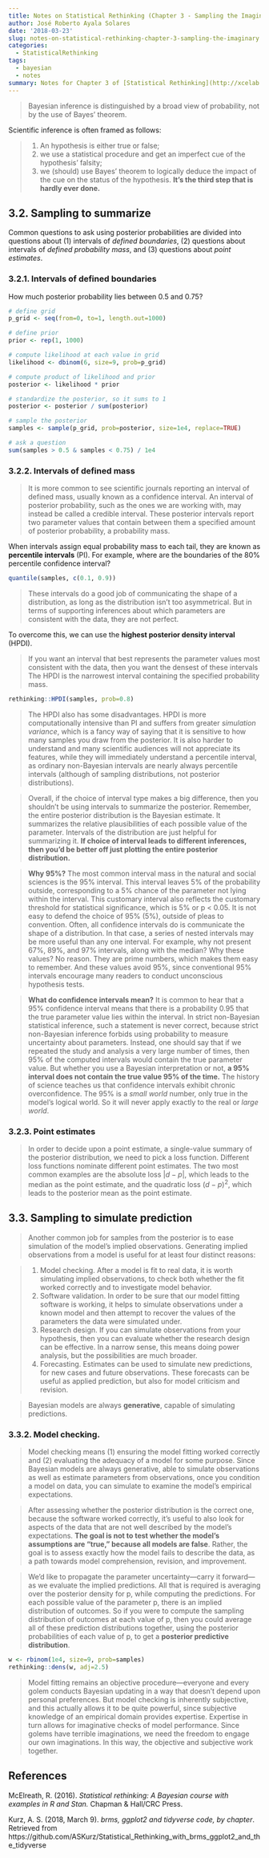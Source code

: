 ```yaml
---
title: Notes on Statistical Rethinking (Chapter 3 - Sampling the Imaginary)
author: José Roberto Ayala Solares
date: '2018-03-23'
slug: notes-on-statistical-rethinking-chapter-3-sampling-the-imaginary
categories:
  - StatisticalRethinking
tags:
  - bayesian
  - notes
summary: Notes for Chapter 3 of [Statistical Rethinking](http://xcelab.net/rm/statistical-rethinking/)
---
```


> Bayesian inference is distinguished by a broad view of probability, not by the use of Bayes’ theorem.

Scientific inference is often framed as follows:

> 1. An hypothesis is either true or false; 
2. we use a statistical procedure and get an imperfect cue of the hypothesis’ falsity; 
3. we (should) use Bayes’ theorem to logically deduce the impact of the cue on the status of the hypothesis. 
**It’s the third step that is hardly ever done.**

## 3.2. Sampling to summarize
Common questions to ask using posterior probabilities are divided into questions about (1) intervals of *defined boundaries*, (2) questions about intervals of *defined probability mass*, and (3) questions about *point estimates*.

### 3.2.1. Intervals of defined boundaries

How much posterior probability lies between 0.5 and 0.75?

```r
# define grid
p_grid <- seq(from=0, to=1, length.out=1000)

# define prior
prior <- rep(1, 1000)

# compute likelihood at each value in grid
likelihood <- dbinom(6, size=9, prob=p_grid)

# compute product of likelihood and prior
posterior <- likelihood * prior

# standardize the posterior, so it sums to 1
posterior <- posterior / sum(posterior)

# sample the posterior
samples <- sample(p_grid, prob=posterior, size=1e4, replace=TRUE)

# ask a question
sum(samples > 0.5 & samples < 0.75) / 1e4
```

### 3.2.2. Intervals of defined mass
> It is more common to see scientific journals reporting an interval of defined mass, usually known as a confidence interval. An interval of posterior probability, such as the ones we are working with, may instead be called a credible interval. These posterior intervals report two parameter values that contain between them a specified amount of posterior probability, a probability mass.

When intervals assign equal probability mass to each tail, they are known as **percentile intervals** (PI). For example, where are the boundaries of the 80% percentile confidence interval?

```r
quantile(samples, c(0.1, 0.9))
```

> These intervals do a good job of communicating the shape of a distribution, as long as the distribution isn’t too asymmetrical. But in terms of supporting inferences about which parameters are consistent with the data, they are not perfect.

To overcome this, we can use the **highest posterior density interval** (HPDI). 

> If you want an interval that best represents the parameter values most consistent with the data, then you want the densest of these intervals The HPDI is the narrowest interval containing the specified probability mass.

```r
rethinking::HPDI(samples, prob=0.8)
```

> The HPDI also has some disadvantages. HPDI is more computationally intensive than PI and suffers from greater *simulation variance*, which is a fancy way of saying that it is sensitive to how many samples you draw from the posterior. It is also harder to understand and many scientific audiences will not appreciate its features, while they will immediately understand a percentile interval, as ordinary non-Bayesian intervals are nearly always percentile intervals (although of sampling distributions, not posterior distributions). 

> Overall, if the choice of interval type makes a big difference, then you shouldn’t be using intervals to summarize the posterior. Remember, the entire posterior distribution is the Bayesian estimate. It summarizes the relative plausibilities of each possible value of the parameter. Intervals of the distribution are just helpful for summarizing it. **If choice of interval leads to different inferences, then you’d be better off just plotting the entire posterior distribution.**

> **Why 95%?** The most common interval mass in the natural and social sciences is the 95% interval. This interval leaves 5% of the probability outside, corresponding to a 5% chance of the parameter not lying within the interval. This customary interval also reflects the customary threshold for statistical significance, which is 5% or p < 0.05. It is not easy to defend the choice of 95% (5%), outside of pleas to convention. Often, all confidence intervals do is communicate the shape of a distribution. In that case, a series of nested intervals may be more useful than any one interval. For example, why not present 67%, 89%, and 97% intervals, along with the median? Why these values? No reason. They are prime numbers, which makes them easy to remember. And these values avoid 95%, since conventional 95% intervals encourage many readers to conduct unconscious hypothesis tests.

> **What do confidence intervals mean?**  It is common to hear that a 95% confidence interval means that there is a probability 0.95 that the true parameter value lies within the interval. In strict non-Bayesian statistical inference, such a statement is never correct, because strict non-Bayesian inference forbids using probability to measure uncertainty about parameters. Instead, one should say that if we repeated the study and analysis a very large number of times, then 95% of the computed intervals would contain the true parameter value. But whether you use a Bayesian interpretation or not, **a 95% interval does not contain the true value 95% of the time.** The history of science teaches us that confidence intervals exhibit chronic
overconfidence. The 95% is a *small world* number, only true in the model’s logical world. So it will never apply exactly to the real or *large world*.

### 3.2.3. Point estimates
> In order to decide upon a point estimate, a single-value summary of the posterior distribution, we need to pick a loss function. Different loss functions nominate different point estimates. The two most common examples are the absolute loss $|d - p|$, which leads to the median as the point estimate, and the quadratic loss $(d - p)^2$, which leads to the posterior mean as the point estimate.

## 3.3. Sampling to simulate prediction
> Another common job for samples from the posterior is to ease simulation of the model’s implied observations. Generating implied observations from a model is useful for at least four distinct reasons:

> 1. Model checking. After a model is fit to real data, it is worth simulating implied observations, to check both whether the fit worked correctly and to investigate model behavior.
2. Software validation. In order to be sure that our model fitting software is working, it helps to simulate observations under a known model and then attempt to recover the values of the parameters the data were simulated under.
3. Research design. If you can simulate observations from your hypothesis, then you can evaluate whether the research design can be effective. In a narrow sense, this means doing power analysis, but the possibilities are much broader.
4. Forecasting. Estimates can be used to simulate new predictions, for new cases and future observations. These forecasts can be useful as applied prediction, but also for model criticism and revision.

> Bayesian models are always **generative**, capable of simulating predictions.

### 3.3.2. Model checking. 

> Model checking means (1) ensuring the model fitting worked correctly and (2) evaluating the adequacy of a model for some purpose. Since Bayesian models are always generative, able to simulate observations as well as estimate parameters from observations, once you condition a model on data, you can simulate to examine the model’s empirical expectations.

> After assessing whether the posterior distribution is the correct one, because the software worked correctly, it’s useful to also look for aspects of the data that are not well described by the model’s expectations. **The goal is not to test whether the model’s assumptions are “true,” because all models are false**. Rather, the goal is to assess exactly how the model fails to describe the data, as a path towards model comprehension, revision, and improvement.

> We’d like to propagate the parameter uncertainty—carry it forward—as we evaluate the implied predictions. All that is required is averaging over the posterior density for p, while computing the predictions. For each possible value of the parameter p, there is an implied distribution of outcomes. So if you were to compute the sampling distribution of outcomes at each value of p, then you could average all of these prediction distributions together, using the posterior probabilities of each value of p, to get a **posterior predictive distribution**.

```r
w <- rbinom(1e4, size=9, prob=samples)
rethinking::dens(w, adj=2.5)
```

> Model fitting remains an objective procedure—everyone and every golem conducts Bayesian updating in a way that doesn’t depend upon personal preferences. But model checking is inherently subjective, and this actually allows it to be quite powerful, since subjective knowledge of an empirical domain provides expertise. Expertise in turn allows for imaginative checks of model performance. Since golems have terrible imaginations, we need the freedom to engage our own imaginations. In this way, the objective and subjective work together.

## References
McElreath, R. (2016). *Statistical rethinking: A Bayesian course with examples in R and Stan.* Chapman & Hall/CRC Press.

Kurz, A. S. (2018, March 9). *brms, ggplot2 and tidyverse code, by chapter*. Retrieved from https://github.com/ASKurz/Statistical_Rethinking_with_brms_ggplot2_and_the_tidyverse
